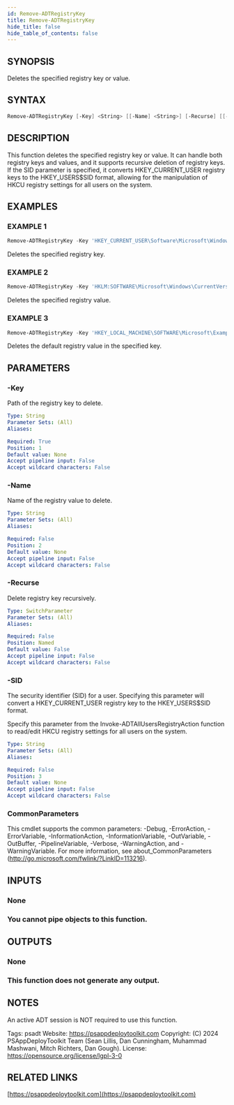 ```yaml
---
id: Remove-ADTRegistryKey
title: Remove-ADTRegistryKey
hide_title: false
hide_table_of_contents: false
---
```


## SYNOPSIS

Deletes the specified registry key or value.

## SYNTAX

```powershell
Remove-ADTRegistryKey [-Key] <String> [[-Name] <String>] [-Recurse] [[-SID] <String>] [<CommonParameters>]
```

## DESCRIPTION

This function deletes the specified registry key or value.
It can handle both registry keys and values, and it supports recursive deletion of registry keys.
If the SID parameter is specified, it converts HKEY_CURRENT_USER registry keys to the HKEY_USERS\$SID format, allowing for the manipulation of HKCU registry settings for all users on the system.

## EXAMPLES

### EXAMPLE 1

```powershell
Remove-ADTRegistryKey -Key 'HKEY_CURRENT_USER\Software\Microsoft\Windows\CurrentVersion\RunOnce'
```

Deletes the specified registry key.

### EXAMPLE 2

```powershell
Remove-ADTRegistryKey -Key 'HKLM:SOFTWARE\Microsoft\Windows\CurrentVersion\Run' -Name 'RunAppInstall'
```

Deletes the specified registry value.

### EXAMPLE 3

```powershell
Remove-ADTRegistryKey -Key 'HKEY_LOCAL_MACHINE\SOFTWARE\Microsoft\Example' -Name '(Default)'
```

Deletes the default registry value in the specified key.

## PARAMETERS

### -Key

Path of the registry key to delete.

```yaml
Type: String
Parameter Sets: (All)
Aliases:

Required: True
Position: 1
Default value: None
Accept pipeline input: False
Accept wildcard characters: False
```

### -Name

Name of the registry value to delete.

```yaml
Type: String
Parameter Sets: (All)
Aliases:

Required: False
Position: 2
Default value: None
Accept pipeline input: False
Accept wildcard characters: False
```

### -Recurse

Delete registry key recursively.

```yaml
Type: SwitchParameter
Parameter Sets: (All)
Aliases:

Required: False
Position: Named
Default value: False
Accept pipeline input: False
Accept wildcard characters: False
```

### -SID

The security identifier (SID) for a user.
Specifying this parameter will convert a HKEY_CURRENT_USER registry key to the HKEY_USERS\$SID format.

Specify this parameter from the Invoke-ADTAllUsersRegistryAction function to read/edit HKCU registry settings for all users on the system.

```yaml
Type: String
Parameter Sets: (All)
Aliases:

Required: False
Position: 3
Default value: None
Accept pipeline input: False
Accept wildcard characters: False
```

### CommonParameters

This cmdlet supports the common parameters: -Debug, -ErrorAction, -ErrorVariable, -InformationAction, -InformationVariable, -OutVariable, -OutBuffer, -PipelineVariable, -Verbose, -WarningAction, and -WarningVariable.
For more information, see about_CommonParameters (http://go.microsoft.com/fwlink/?LinkID=113216).

## INPUTS

### None

### You cannot pipe objects to this function.

## OUTPUTS

### None

### This function does not generate any output.

## NOTES

An active ADT session is NOT required to use this function.

Tags: psadt
Website: https://psappdeploytoolkit.com
Copyright: (C) 2024 PSAppDeployToolkit Team (Sean Lillis, Dan Cunningham, Muhammad Mashwani, Mitch Richters, Dan Gough).
License: https://opensource.org/license/lgpl-3-0

## RELATED LINKS

[https://psappdeploytoolkit.com](https://psappdeploytoolkit.com)
